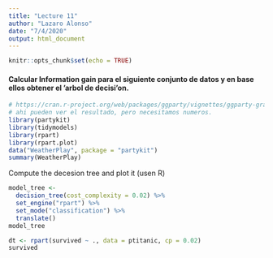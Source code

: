 ```yaml
---
title: "Lecture 11"
author: "Lazaro Alonso"
date: "7/4/2020"
output: html_document
---
```


```r
knitr::opts_chunk$set(echo = TRUE)
```

#### Calcular Information gain para el siguiente conjunto de datos y en base ellos obtener el 'arbol de decisi'on. 

```r
# https://cran.r-project.org/web/packages/ggparty/vignettes/ggparty-graphic-partying.html
# ahi pueden ver el resultado, pero necesitamos numeros.
library(partykit)
library(tidymodels)
library(rpart)
library(rpart.plot)
data("WeatherPlay", package = "partykit")
summary(WeatherPlay)
```
Compute the decesion tree and plot it (usen R)

```r
model_tree <-
  decision_tree(cost_complexity = 0.02) %>%
  set_engine("rpart") %>%
  set_mode("classification") %>% 
  translate()
model_tree
```

```r
dt <- rpart(survived ~ ., data = ptitanic, cp = 0.02)
survived
```

